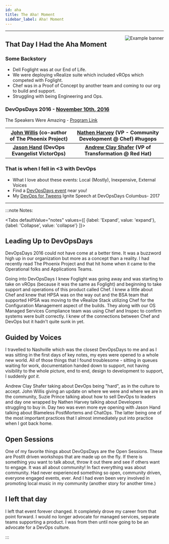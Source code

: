 ```yaml
---
id: aha
title: The Aha! Moment
sidebar_label: Aha! Moment
---
```

___
<img src='../../img/journey/devopsdays.png' alt="Example banner" align="right" />

## That Day I Had the Aha Moment

### Some Backstory

- Dell Foglight was at our End of Life.
- We were deploying vRealize suite which included vROps which competed with Foglight.
- Chef was in a Proof of Concept by another team and coming to our org to build and support.
- Struggling with being Engineering and Ops.

### DevOpsDays 2016 - [November 10th, 2016](https://devopsdays.org/events/2016-nashville/welcome/)

The Speakers Were Amazing - [Program Link](https://devopsdays.org/events/2016-nashville/program)

 | [John Willis](https://www.linkedin.com/in/johnwillisatlanta/) (co-author of The Phoenix Project)   | [Nathen Harvey](https://www.linkedin.com/in/nathen/) (VP - Community Development @ Chef) #hugops              |
 | :-------------------------------------------------------------------------------------------------: | :-----------------------------------------------------------------------------------------------------------: |
 |**[Jason Hand](https://www.linkedin.com/in/jasonhand24/) (DevOps Evangelist VictorOps)** | **[Andrew Clay Shafer](https://www.linkedin.com/in/andrewclayshafer/) (VP of Transformation @ Red Hat)** |

### That is when I fell in <3 with DevOps

- What I love about these events: Local (Mostly), Inexpensive, External Voices
- Find a [DevOpsDays event](https://devopsdays.org/) near you!
- My [DevOps for Tweens](https://www.youtube.com/watch?v=U2-PzeiQEaE) Ignite Speech at DevOpsDays Columbus- 2017

___




:::note Notes:

<Tabs
  defaultValue="notes"
  values={[
    {label: 'Expand', value: 'expand'},
    {label: 'Collapse', value: 'collapse'}
  ]}>
  <TabItem value="expand">

## Leading Up to DevOpsDays

DevOpsDays 2016 could not have come at a better time. It was a buzzword high up in our organization but more as a concept than a reality. I had recently read The Phoenix Project and that hit home when it came to the Operational folks and Applications Teams.  

Going into DevOpsDays I knew Foglight was going away and was starting to take on vROps (because it was the same as Foglight) and beginning to take support and operations of this product called Chef. I knew a little about Chef and knew that HPSA was on the way out and the BSA team that supported HPSA was moving to the vRealize Stack utilizing Chef for the Configuration Management aspect of the builds. They along with our OS Managed Services Compliance team was using Chef and Inspec to confirm systems were built correctly. I knew of the connections between Chef and DevOps but it hadn't quite sunk in yet.

## Guided by Voices

I travelled to Nashville which was the closest DevOpsDays to me and as I was sitting in the first days of key notes, my eyes were opened to a whole new world. All of those things that I found troublesome - sitting in queues waiting for work, documentation handed down to support, not having visibility to the whole picture, end to end, design to development to support, I suddenly *got it*.

Andrew Clay Shafer taking about DevOps being "hard", as in the culture to accept. John Willis giving an update on where we were and where we are in the community, Suzie Prince talking about how to sell DevOps to leaders and day one wrapped by Nathen Harvey talking about Developers struggling to buy in. Day two was even more eye opening with Jason Hand talking about Blameless PostMortems and ChatOps. The latter being one of the most important practices that I almost immediately put into practice when I got back home.

## Open Sessions

One of my favorite things about DevOpsDays are the Open Sessions. These are PostIt driven workshops that are made up on the fly. If there is something you want to talk about, throw it out there and see if others want to engage. It was all about community! In fact everything was about community. Had never experienced something so open, community driven, everyone engaged events, ever.  And I had even been very involved in promoting local music in my community (another story for another time.)

## I left that day

I left that event forever changed. It completely drove my career from that point forward. I would no longer advocate for managed services, separate teams supporting a product. I was from then until now going to be an advocate for a DevOps culture.

</TabItem>
</Tabs>

:::
